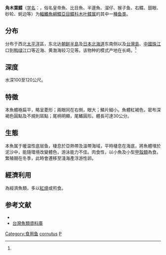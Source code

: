 {{Speciesbox
| name = 角木葉鰈
| image = 
| image_width = 
| status = NE 
| status_system = IUCN3.1
| genus = Pleuronichthys
| species = cornutus
| authority = (Temminck et Schlegel, 1846)<ref name='id8682'>{{cite web| url =http://www.bioinfo.cn/db05/BjdwSpecies.php?action=view&id=8682| title =角木叶鲽| work =《中国动物物种编目数据库》| publisher =中国科学院微生物研究所| author =中国科学院动物研究所| accessdate =2009-04-16| deadurl =yes| archiveurl =https://web.archive.org/web/20160305010009/http://www.bioinfo.cn/db05/BjdwSpecies.php?action=view&id=8682| archivedate =2016-03-05}}</ref>
| synonyms = *''Pleuronectes cornutus''<br /><small>Temminck & Schlegel, 1846</small>
*''Pleuronichthys lighti''<br /><small>Wu, 1929</small>
*''Platessa cornuta''<br /><small>Temminck & Schlegel, 1846</small>
}}

'''角木葉鰈'''（[[学名|学名]]：{{lang|la|''Pleuronichthys cornutus''}}，俗名皇帝魚、比目魚、半邊魚、溜仔、猴子鱼、右鲽、鼓眼、砂轮、蚝边等）为[[輻鰭魚綱|輻鰭魚綱]][[鰈亞目|鰈亞目]][[鲽科|鲽科]][[木叶鲽属|木叶鲽属]]的其中一[[種|種]][[鱼类|鱼类]]。

==分布==
分布于西北[[太平洋|太平洋]]區，东北达[[朝鲜半島|朝鲜半島]]及[[日本|日本]][[北海道|北海道]]东南侧以及[[台灣島|台灣島]]、[[中國|中國]][[珠江|珠江]]口到[[鸭绿江|鸭绿江]]口等近海、黄渤海较习见等。该物种的模式产地在长崎。<ref name='id8682'/>

==深度==
水深100至120公尺。

==特徵==
本魚體極扁平，略呈菱形；兩眼同在右側，眼大；鱗片細小。魚體紅褐色，密布深褐色圓點及不規則斑點；尾柄明顯，尾鰭圓形。體長可達30公分。

==生態==
本魚属于暖温性底层鱼，棲息於亞熱帶及溫帶海域，平時棲息在海底，將魚體埋於泥沙中，能隨環境改變體色，游泳能力不佳。肉食性，以小魚及小型[[甲殼類|甲殼類]]為食。繁殖期在冬季，此時會遷移至淺海產浮游性卵。

==經濟利用==
為經濟魚類，多以[[紅燒|紅燒]]或煎食。

==参考文献==
{{reflist}}
*{{FishBase_species|genus=Pleuronichthys|species=cornutus|year=2011|month=12}}
*[http://fishdb.sinica.edu.tw/ 台灣魚類資料庫] {{Wayback|url=http://fishdb.sinica.edu.tw/ |date=20160304193340 }}

{{Wikispecies|Pleuronichthys cornutus}}
{{Taxonbar|from=Q1037256}}

[[Category:食用鱼|Category:食用鱼]]
[[Category:木叶鲽属|cornutus]]
[[Category:1846年描述的魚類|P]]


{{鰈形目小作品}}